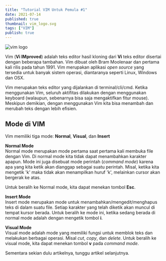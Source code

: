 ```yaml
---
title: "Tutorial VIM Untuk Pemula #1"
date: 2021-07-14
published: true
thumbnail: vim_logo.svg
tags: ["VIM"]
publish: true
---
```


![vim logo](vim_logo2.png)

Vim (**Vi IMproved**) adalah teks editor hasil kloning dari **Vi** teks editor disertai dengan beberapa tambahan. 
Vim dibuat oleh Bram Moolenaar dan pertama kali rilis pada tahun 1991. 
Vim merupakan aplikasi _open source_ yang tersedia untuk banyak sistem operasi, diantaranya seperti Linux, Windows dan OSX.  

Vim merupakan teks editor yang dijalankan di terminal/cli/cmd. Ketika menggunakan Vim, seluruh aktifitas dilakukan dengan menggunakan keyboard 
(walaupun, sebenarnya bisa saja mengaktifkan fitur mouse). Meskipun demikian, dengan menggunakan Vim kita bisa menambah dan merubah teks dengan lebih efisien.

## Mode di VIM
Vim memiliki tiga mode: **Normal**, **Visual**, dan **Insert** 

**Normal Mode**  
Normal mode merupakan mode pertama saat pertama kali membuka file dengan Vim. Di normal mode kita tidak dapat menambahkan karakter apapun. 
Mode ini juga disebuat mode perintah (_command mode_) karena apa yang kita ketik akan dianggap sebagai suatu perintah. 
Misal, ketika kita mengetik 'k' maka tidak akan menampilkan huruf 'k', melainkan cursor akan bergerak ke atas. 

Untuk beralih ke Normal mode, kita dapat menekan tombol **Esc**.

**Insert Mode**  
Insert mode merupakan mode untuk menambahkan/mengedit/menghapus teks di dalam suatu file. 
Setiap karakter yang telah diketik akan muncul di tempat kursor berada. 
Untuk beralih ke mode ini, ketika sedang berada di normal mode adalah dengan mengetik tombol **i**.

**Visual Mode**  
Visual mode adalah mode yang memiliki fungsi untuk memblok teks dan melakukan berbagai operasi. 
Misal _cut_, _copy_, dan _delete_. Untuk beralih ke visual mode, kita dapat menekan tombol **v** pada _command mode_.

Sementara sekian dulu artikelnya, tunggu artikel selanjutnya.
